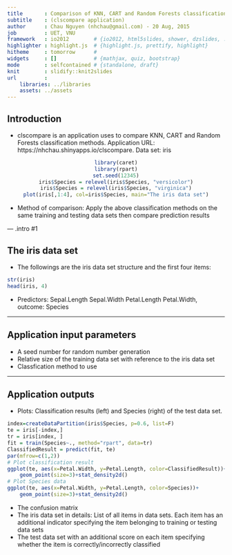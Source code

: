 ```yaml
---
title       : Comparison of KNN, CART and Random Forests classification methods
subtitle    : (clscompare application)
author      : Chau Nguyen (nhchau@gmail.com) - 20 Aug, 2015
job         : UET, VNU
framework   : io2012        # {io2012, html5slides, shower, dzslides, ...}
highlighter : highlight.js  # {highlight.js, prettify, highlight}
hitheme     : tomorrow      # 
widgets     : []            # {mathjax, quiz, bootstrap}
mode        : selfcontained # {standalone, draft}
knit        : slidify::knit2slides
url         :
    libraries: ../libraries
    assets: ../assets
---
```


## Introduction
- clscompare is an application uses to compare KNN, CART and Random Forests classification methods.
Application URL: https://nhchau.shinyapps.io/clscompare. Data set: iris

<center>
```r
library(caret)
library(rpart)
set.seed(12345)
iris$Species = relevel(iris$Species, "versicolor")
iris$Species = relevel(iris$Species, "virginica")
plot(iris[,1:4], col=iris$Species, main="The iris data set")
```
</center>
- Method of comparison: Apply the above classification methods on the same training and testing data sets
then compare prediction results

--- .intro #1

## The iris data set
- The followings are the iris data set structure and the first four items:
```r
str(iris)
head(iris, 4)
```
- Predictors: Sepal.Length Sepal.Width Petal.Length Petal.Width, outcome: Species

---

## Application input parameters
- A seed number for random number generation
- Relative size of the training data set with reference to the iris data set
- Classfication method to use

--- 

## Application outputs
- Plots: Classification results (left) and Species (right) of the test data set.

```r
index=createDataPartition(iris$Species, p=0.6, list=F)
te = iris[-index,]
tr = iris[index, ]
fit = train(Species~., method="rpart", data=tr)
ClassifiedResult = predict(fit, te)
par(mfrow=c(1,2))
# Plot classification result
ggplot(te, aes(x=Petal.Width, y=Petal.Length, color=ClassifiedResult))+
	geom_point(size=3)+stat_density2d()
# Plot Species data
ggplot(te, aes(x=Petal.Width, y=Petal.Length, color=Species))+
	geom_point(size=3)+stat_density2d()
```
- The confusion matrix
- The iris data set in details: List of all items in data sets. Each item
has an additional indicator specifying the item belonging to training or testing data sets
- The test data set with an additional score on each item specifying whether the item
is correctly/incorrectly classified
